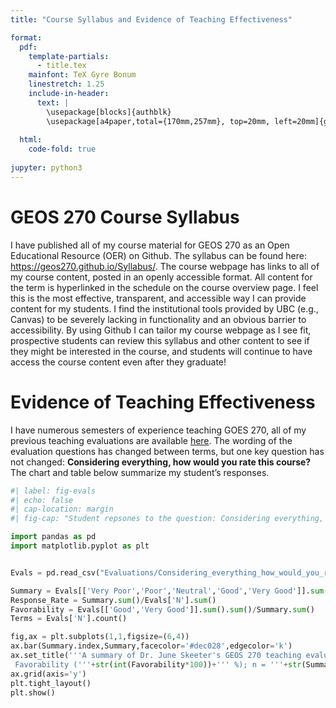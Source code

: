 ```yaml
---
title: "Course Syllabus and Evidence of Teaching Effectiveness"

format: 
  pdf:
    template-partials: 
      - title.tex
    mainfont: TeX Gyre Bonum
    linestretch: 1.25
    include-in-header:
      text: |
        \usepackage[blocks]{authblk}
        \usepackage[a4paper,total={170mm,257mm}, top=20mm, left=20mm]{geometry}
        
  html:
    code-fold: true
    
jupyter: python3
---
```


# GEOS 270 Course Syllabus

I have published all of my course material for GEOS 270 as an Open Educational Resource (OER) on Github.  The syllabus can be found here: <a href="https://geos270.github.io/Syllabus/">https://geos270.github.io/Syllabus/</a>.  The course webpage has links to all of my course content, posted in an openly accessible format.  All content for the term is hyperlinked in the schedule on the course overview page.  I feel this is the most effective, transparent, and accessible way I can provide content for my students.  I find the institutional tools provided by UBC (e.g., Canvas) to be severely lacking in functionality and an obvious barrier to accessibility.  By using Github I can tailor my course webpage as I see fit, prospective students can review this syllabus and other content to see if they might be interested in the course, and students will continue to have access the course content even after they graduate!

# Evidence of Teaching Effectiveness

I have numerous semesters of experience teaching GOES 270, all of my previous teaching evaluations are available [here](https://github.com/June-Skeeter/june-skeeter.github.io/tree/main/Evaluations).  The wording of the evaluation questions has changed between terms, but one key question has not changed: **Considering everything, how would you rate this course?**  The chart and table below summarize my student's responses.
</div>

::: {.test}

```python
#| label: fig-evals
#| echo: false
#| cap-location: margin
#| fig-cap: "Student repsones to the question: Considering everything, how would you rate this course?"

import pandas as pd
import matplotlib.pyplot as plt


Evals = pd.read_csv("Evaluations/Considering_everything_how_would_you_rate_this_course.csv")

Summary = Evals[['Very Poor','Poor','Neutral','Good','Very Good']].sum()
Response_Rate = Summary.sum()/Evals['N'].sum()
Favorability = Evals[['Good','Very Good']].sum().sum()/Summary.sum()
Terms = Evals['N'].count()

fig,ax = plt.subplots(1,1,figsize=(6,4))
ax.bar(Summary.index,Summary,facecolor='#dec028',edgecolor='k')
ax.set_title('''A summary of Dr. June Skeeter's GEOS 270 teaching evaluations.  
 Favorability ('''+str(int(Favorability*100))+''' %); n = '''+str(Summary.sum())+''' responses''')
ax.grid(axis='y')
plt.tight_layout()
plt.show()


```

:::
